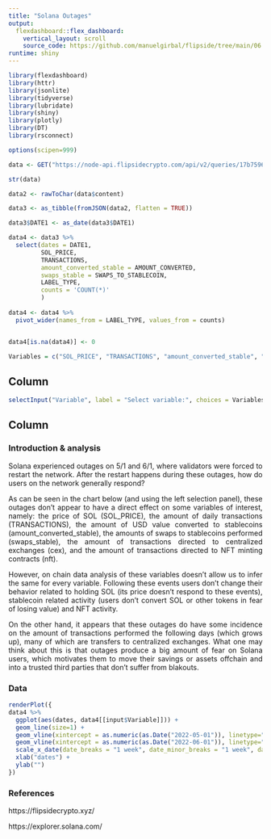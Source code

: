 ```yaml
---
title: "Solana Outages"
output: 
  flexdashboard::flex_dashboard:
    vertical_layout: scroll
    source_code: https://github.com/manuelgirbal/flipside/tree/main/06.2022%20-%20Solana%20Outages
runtime: shiny
---
```

<style>
body {
text-align: justify}
</style>

```r
library(flexdashboard)
library(httr)
library(jsonlite)
library(tidyverse)
library(lubridate)
library(shiny)
library(plotly)
library(DT)
library(rsconnect)
```

```r
options(scipen=999)

data <- GET("https://node-api.flipsidecrypto.com/api/v2/queries/17b75965-83c6-4994-89f4-002dc05326bb/data/latest")

str(data) 

data2 <- rawToChar(data$content)

data3 <- as_tibble(fromJSON(data2, flatten = TRUE))

data3$DATE1 <- as_date(data3$DATE1)

data4 <- data3 %>%
  select(dates = DATE1,
         SOL_PRICE,
         TRANSACTIONS,
         amount_converted_stable = AMOUNT_CONVERTED,
         swaps_stable = SWAPS_TO_STABLECOIN,
         LABEL_TYPE,
         counts = 'COUNT(*)'
         )
 
data4 <- data4 %>%
  pivot_wider(names_from = LABEL_TYPE, values_from = counts)


data4[is.na(data4)] <- 0

Variables = c("SOL_PRICE", "TRANSACTIONS", "amount_converted_stable", "swaps_stable", "cex", "nft")
```


Column {.sidebar data-width=200}
-----------------------------------------------------------------------
```r
selectInput("Variable", label = "Select variable:", choices = Variables)

```


Column {data-width=400}
-----------------------------------------------------------------------
### Introduction & analysis

Solana experienced outages on 5/1 and 6/1, where validators were forced to restart the network. After the restart happens during these outages, how do users on the network generally respond?

As can be seen in the chart below (and using the left selection panel), these outages don't appear to have a direct effect on some variables of interest, namely: the price of SOL (SOL_PRICE), the amount of daily transactions (TRANSACTIONS), the amount of USD value converted to stablecoins (amount_converted_stable), the amounts of swaps to stablecoins performed (swaps_stable), the amount of transactions directed to centralized exchanges (cex), and the amount of transactions directed to NFT minting contracts (nft).

However, on chain data analysis of these variables doesn't allow us to infer the same for every variable. Following these events users don't change their behavior related to holding SOL (its price doesn't respond to these events), stablecoin related activity (users don't convert SOL or other tokens in fear of losing value) and NFT activity. 

On the other hand, it appears that these outages do have some incidence on the amount of transactions performed the following days (which grows up), many of which are transfers to centralized exchanges. What one may think about this is that outages produce a big amount of fear on Solana users, which motivates them to move their savings or assets offchain and into a trusted third parties that don't suffer from blakouts.


### Data

```r
renderPlot({
data4 %>%
  ggplot(aes(dates, data4[[input$Variable]])) +
  geom_line(size=1) +
  geom_vline(xintercept = as.numeric(as.Date("2022-05-01")), linetype="dashed", size=1) +
  geom_vline(xintercept = as.numeric(as.Date("2022-06-01")), linetype="dashed", size=1) +
  scale_x_date(date_breaks = "1 week", date_minor_breaks = "1 week", date_labels = "%d-%b-%Y") +
  xlab("dates") +
  ylab("")
})
```


### References

https://flipsidecrypto.xyz/

https://explorer.solana.com/









